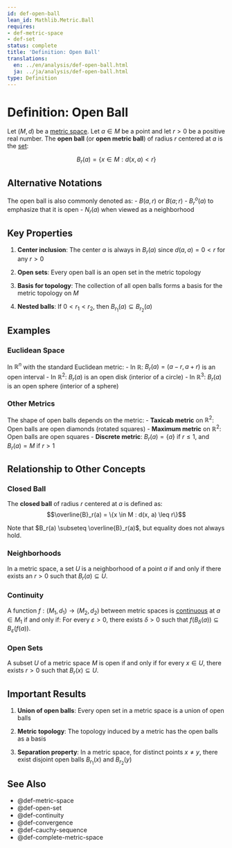 ```yaml
---
id: def-open-ball
lean_id: Mathlib.Metric.Ball
requires:
- def-metric-space
- def-set
status: complete
title: 'Definition: Open Ball'
translations:
  en: ../en/analysis/def-open-ball.html
  ja: ../ja/analysis/def-open-ball.html
type: Definition
---
```


# Definition: Open Ball {#def-open-ball}

Let $(M, d)$ be a [metric space](def-metric-space.qmd). Let $a \in M$ be a point and let $r > 0$ be a positive real number. The **open ball** (or **open metric ball**) of radius $r$ centered at $a$ is the [set](../logic-set-theory/def-set.qmd):

$$B_r(a) = \{x \in M : d(x, a) < r\}$$

## Alternative Notations

The open ball is also commonly denoted as:
- $B(a, r)$ or $B(a; r)$
- $B^o_r(a)$ to emphasize that it is open
- $N_r(a)$ when viewed as a neighborhood

## Key Properties

1. **Center inclusion**: The center $a$ is always in $B_r(a)$ since $d(a, a) = 0 < r$ for any $r > 0$

2. **Open sets**: Every open ball is an open set in the metric topology

3. **Basis for topology**: The collection of all open balls forms a basis for the metric topology on $M$

4. **Nested balls**: If $0 < r_1 < r_2$, then $B_{r_1}(a) \subseteq B_{r_2}(a)$

## Examples

### Euclidean Space
In $\mathbb{R}^n$ with the standard Euclidean metric:
- In $\mathbb{R}$: $B_r(a) = (a - r, a + r)$ is an open interval
- In $\mathbb{R}^2$: $B_r(a)$ is an open disk (interior of a circle)
- In $\mathbb{R}^3$: $B_r(a)$ is an open sphere (interior of a sphere)

### Other Metrics
The shape of open balls depends on the metric:
- **Taxicab metric** on $\mathbb{R}^2$: Open balls are open diamonds (rotated squares)
- **Maximum metric** on $\mathbb{R}^2$: Open balls are open squares
- **Discrete metric**: $B_r(a) = \{a\}$ if $r \leq 1$, and $B_r(a) = M$ if $r > 1$

## Relationship to Other Concepts

### Closed Ball
The **closed ball** of radius $r$ centered at $a$ is defined as:
$$\overline{B}_r(a) = \{x \in M : d(x, a) \leq r\}$$

Note that $B_r(a) \subseteq \overline{B}_r(a)$, but equality does not always hold.

### Neighborhoods
In a metric space, a set $U$ is a neighborhood of a point $a$ if and only if there exists an $r > 0$ such that $B_r(a) \subseteq U$.

### Continuity
A function $f: (M_1, d_1) \to (M_2, d_2)$ between metric spaces is [continuous](def-continuity.qmd) at $a \in M_1$ if and only if:
For every $\varepsilon > 0$, there exists $\delta > 0$ such that $f(B_\delta(a)) \subseteq B_\varepsilon(f(a))$.

### Open Sets
A subset $U$ of a metric space $M$ is open if and only if for every $x \in U$, there exists $r > 0$ such that $B_r(x) \subseteq U$.

## Important Results

1. **Union of open balls**: Every open set in a metric space is a union of open balls

2. **Metric topology**: The topology induced by a metric has the open balls as a basis

3. **Separation property**: In a metric space, for distinct points $x \neq y$, there exist disjoint open balls $B_{r_1}(x)$ and $B_{r_2}(y)$

## See Also

- @def-metric-space
- @def-open-set
- @def-continuity
- @def-convergence
- @def-cauchy-sequence
- @def-complete-metric-space
